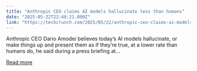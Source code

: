 ```yaml
---
title: "Anthropic CEO claims AI models hallucinate less than humans"
date: "2025-05-22T22:48:21.000Z"
link: "https://techcrunch.com/2025/05/22/anthropic-ceo-claims-ai-models-hallucinate-less-than-humans/"
---
```


Anthropic CEO Dario Amodei believes today&#8217;s AI models hallucinate, or make things up and present them as if they&#8217;re true, at a lower rate than humans do, he said during a press briefing at...

[Read more](https://techcrunch.com/2025/05/22/anthropic-ceo-claims-ai-models-hallucinate-less-than-humans/)
